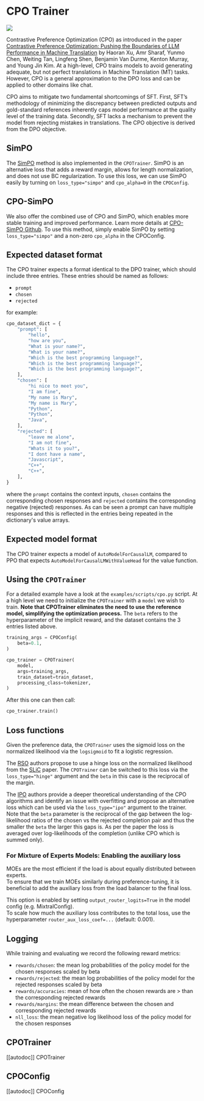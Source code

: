 # CPO Trainer

[![](https://img.shields.io/badge/All_models-CPO-blue)](https://huggingface.co/models?other=cpo)

Contrastive Preference Optimization (CPO) as introduced in the paper [Contrastive Preference Optimization: Pushing the Boundaries of LLM Performance in Machine Translation](https://huggingface.co/papers/2401.08417) by Haoran Xu, Amr Sharaf, Yunmo Chen, Weiting Tan, Lingfeng Shen, Benjamin Van Durme, Kenton Murray, and Young Jin Kim. At a high-level, CPO  trains models to
avoid generating adequate, but not perfect translations in Machine Translation (MT) tasks. However, CPO is a general approximation to the DPO loss and can be applied to other domains like chat.

CPO aims to mitigate two fundamental shortcomings of SFT. First, SFT’s methodology of minimizing the discrepancy between predicted outputs and gold-standard references inherently caps model performance at the quality level of the training data. Secondly, SFT lacks a mechanism to prevent the model from rejecting mistakes in translations. The CPO objective is derived from the DPO objective.

## SimPO
The [SimPO](https://huggingface.co/papers/2405.14734) method is also implemented in the `CPOTrainer`. SimPO is an alternative loss that adds a reward margin, allows for length normalization, and does not use BC regularization. To use this loss, we can use SimPO easily by turning on `loss_type="simpo"` and `cpo_alpha=0` in the `CPOConfig`.

## CPO-SimPO
We also offer the combined use of CPO and SimPO, which enables more stable training and improved performance. Learn more details at [CPO-SimPO Github](https://github.com/fe1ixxu/CPO_SIMPO). To use this method, simply enable SimPO by setting `loss_type="simpo"` and a non-zero `cpo_alpha` in the CPOConfig.

## Expected dataset format

The CPO trainer expects a format identical to the DPO trainer, which should include three entries. These entries should be named as follows:

- `prompt`
- `chosen`
- `rejected`

for example:

```py
cpo_dataset_dict = {
    "prompt": [
        "hello",
        "how are you",
        "What is your name?",
        "What is your name?",
        "Which is the best programming language?",
        "Which is the best programming language?",
        "Which is the best programming language?",
    ],
    "chosen": [
        "hi nice to meet you",
        "I am fine",
        "My name is Mary",
        "My name is Mary",
        "Python",
        "Python",
        "Java",
    ],
    "rejected": [
        "leave me alone",
        "I am not fine",
        "Whats it to you?",
        "I dont have a name",
        "Javascript",
        "C++",
        "C++",
    ],
}
```
where the `prompt` contains the context inputs, `chosen` contains the corresponding chosen responses and `rejected` contains the corresponding negative (rejected) responses. As can be seen a prompt can have multiple responses and this is reflected in the entries being repeated in the dictionary's value arrays.

## Expected model format
The CPO trainer expects a model of `AutoModelForCausalLM`, compared to PPO that expects `AutoModelForCausalLMWithValueHead` for the value function.

## Using the `CPOTrainer`
For a detailed example have a look at the `examples/scripts/cpo.py` script. At a high level we need to initialize the `CPOTrainer` with a `model` we wish to train. **Note that CPOTrainer eliminates the need to use the reference model, simplifying the optimization process.** The `beta` refers to the hyperparameter of the implicit reward, and the dataset contains the 3 entries listed above.

```py
training_args = CPOConfig(
    beta=0.1,
)

cpo_trainer = CPOTrainer(
    model,
    args=training_args,
    train_dataset=train_dataset,
    processing_class=tokenizer,
)
```
After this one can then call:

```py
cpo_trainer.train()
```

## Loss functions

Given the preference data, the `CPOTrainer` uses the sigmoid loss on the normalized likelihood via the `logsigmoid` to fit a logistic regression.

The [RSO](https://huggingface.co/papers/2309.06657) authors propose to use a hinge loss on the normalized likelihood from the [SLiC](https://huggingface.co/papers/2305.10425) paper. The `CPOTrainer` can be switched to this loss via the `loss_type="hinge"` argument and the `beta` in this case is the reciprocal of the margin.

The [IPO](https://huggingface.co/papers/2310.12036) authors provide a deeper theoretical understanding of the CPO algorithms and identify an issue with overfitting and propose an alternative loss which can be used via the `loss_type="ipo"` argument to the trainer. Note that the `beta`  parameter is the reciprocal of the gap between the log-likelihood ratios of the chosen vs the rejected completion pair and thus the smaller the `beta` the larger this gaps is. As per the paper the loss is averaged over log-likelihoods of the completion (unlike CPO which is summed only).

### For Mixture of Experts Models: Enabling the auxiliary loss

MOEs are the most efficient if the load is about equally distributed between experts.  
To ensure that we train MOEs similarly during preference-tuning, it is beneficial to add the auxiliary loss from the load balancer to the final loss.  

This option is enabled by setting `output_router_logits=True` in the model config (e.g. MixtralConfig).  
To scale how much the auxiliary loss contributes to the total loss, use the hyperparameter `router_aux_loss_coef=...` (default: 0.001).

## Logging

While training and evaluating we record the following reward metrics:

* `rewards/chosen`: the mean log probabilities of the policy model for the chosen responses scaled by beta
* `rewards/rejected`: the mean log probabilities of the policy model for the rejected responses scaled by beta
* `rewards/accuracies`: mean of how often the chosen rewards are > than the corresponding rejected rewards
* `rewards/margins`: the mean difference between the chosen and corresponding rejected rewards
* `nll_loss`: the mean negative log likelihood loss of the policy model for the chosen responses

## CPOTrainer

[[autodoc]] CPOTrainer

## CPOConfig

[[autodoc]] CPOConfig